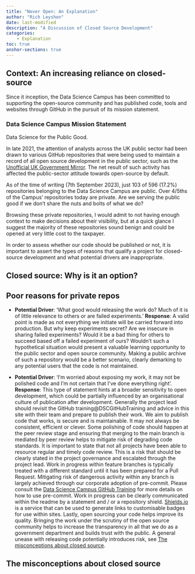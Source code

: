 ```yaml
---
title: "Never Open: An Explanation"
author: "Rich Leyshon"
date: last-modified
description: "A Discussion of Closed Source Development"
categories:        
    - Explanation
toc: true
anshor-sections: true
---
```


## Context: An increasing reliance on closed-source

Since it inception, the Data Science Campus has been committed to supporting
the open-source community and has published code, tools and websites through
GitHub in the pursuit of its mission statement.

:::{.callout-tip}
### Data Science Campus Mission Statement
Data Science for the Public Good.
:::

In late 2021, the attention of analysts across the UK public sector had
been drawn to various GitHub repositories that were being used to maintain a
record of all open source development in the public sector, such as the
[Unofficial UK Government Mirror](https://github.com/uk-gov-mirror). The net
result of such activity has affected the public-sector attitude towards
open-source by default.

As of the time of writing (7th September 2023), just 103 of 596 (17.2%)
repositories belonging to the Data Science Campus are public. Over 4/5ths of
the Campus' repositories today are private. Are we serving the public good if
we don't share the nuts and bolts of what we do?

Browsing these private repositories, I would admit to not having enough
context to make decisions about their visibility, but at a quick glance I
suggest the majority of these repositories sound benign and could be opened at
very little cost to the taxpayer.

In order to assess whether our code should be published or not, it is important
to assert the types of reasons that qualify a project for closed-source
development and what potential drivers are inappropriate. 

## Closed source: Why is it an option?


## Poor reasons for private repos

* **Potential Driver**: 'What good would releasing the work do? Much of it is
of little relevance to others or are failed experiments.'
**Response**: A valid point is made as not everything we initiate will be
carried forward into production. But why keep experiments secret? Are we
insecure in sharing failed experiments? Would it be a bad thing for others to
succeed based off a failed experiment of ours? Wouldn't such a hypothetical
situation would present a valuable learning opportunity to the public sector
and open source community. Making a public archive of such a repository would
be a better scenario, clearly demarking to any potential users that the code is
not maintained.

* **Potential Driver**: 'I'm worried about exposing my work, it may not be
polished code and I'm not certain that I've done everything right'.
**Response**: This type of statement hints at a broader sensitivity to open
development, which could be partially influenced by an organisational culture
of publication after development. Generally the project lead should revisit
the GitHub training@DSCGitHubTraining and advice in this site with their team
and prepare to publish their work.
We aim to publish code that works, is secure and is maintainable. It may not
always be consistent, efficient or clever. Some polishing of code should happen
at the peer review stage and ensuring that merging to the main branch is
mediated by peer review helps to mitigate risk of degrading code standards. It
is important to state that not all projects have been able to resource regular
and timely code review. This is a risk that should be clearly stated in the
project governance and escalated through the project lead.
Work in progress within feature branches is typically treated with a different
standard until it has been prepared for a Pull Request. Mitigating risk of
dangerous activity within any branch is largely achieved through our corporate
adoption of pre-commit. Please consult the
[Data Science Campus GitHub Training](https://github.com/datasciencecampus/DSCA_GitHub_Training/blob/main/course/2_security_and_tools.md#git-hooks) for more details on how to use pre-commit.
Work in progress can be clearly communicated within the readme by a
statement and / or a repository shield. [Shields.io](https://shields.io/) is a
service that can be used to generate links to customisable badges for use
within sites.
Lastly, open sourcing your code helps improve its quality. Bringing the work
under the scrutiny of the open source community helps to increase the
transparency in all that we do as a government department and builds trust with
the public. A general unease with releasing code potentially introduces risk,
see [The misconceptions about closed source](). 




## The misconceptions about closed source

## 
